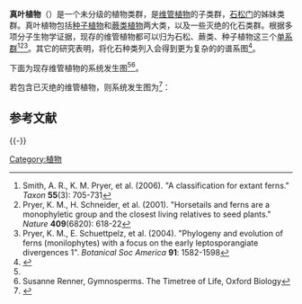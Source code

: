 {{Automatic taxobox
| taxon= Euphyllophytina
| subdivision ranks=演化支
| subdivision=
*[[放射状植物|放射状植物]] Radiatopses
*[[链束植物|链束植物]] Moniliformopses
| synonyms = Euphyllophytes
}}

'''真叶植物'''（{{lang-en|'''Euphyllophytina'''}}）是一个未分级的植物类群，是[[维管植物|维管植物]]的子类群，[[石松门|石松门]]的姊妹类群。真叶植物包括[[种子植物|种子植物]]和[[蕨类植物|蕨类植物]]两大类，以及一些灭绝的化石类群。根据多项分子生物学证据，现存的维管植物都可以归为石松、蕨类、种子植物这三个[[单系群|单系群]]<ref>Smith, A. R., K. M. Pryer, et al. (2006). "A classification for extant ferns." ''Taxon'' '''55'''(3): 705-731</ref><ref>Pryer, K. M., H. Schneider, et al. (2001). "Horsetails and ferns are a monophyletic group and the closest living relatives to seed plants." ''Nature'' '''409'''(6820): 618-22</ref><ref name=pry04>Pryer, K. M., E. Schuettpelz, et al. (2004). "Phylogeny and evolution of ferns (monilophytes) with a focus on the early leptosporangiate divergences 1". ''Botanical Soc America'' '''91''': 1582-1598</ref>。其它的研究表明，将化石种类列入会得到更为复杂的的谱系图<ref>{{Citation |last=Rothwell |first=G.W. |last2=Nixon |first2=K.C. |year=2006 |title=How Does the Inclusion of Fossil Data Change Our Conclusions about the Phylogenetic History of Euphyllophytes? |journal=International Journal of Plant Sciences |volume=167 |issue=3 |pages=737–749 |doi=10.1086/503298 |lastauthoramp=yes }}</ref>。

下面为现存维管植物的系统发生图<ref name=pry04/><ref>Susanne Renner, Gymnosperms. The Timetree of Life, Oxford Biology</ref>。
{{clade|style=font-size:90%;line-height:100%
|label1= [[维管植物|维管植物]] Tracheophyta
|1={{clade
   |label1=[[石松门|石松门]] Lycopodiophytes
   |1={{clade
      |1=[[石松纲|石松纲]] Lycopodiopsida
      |label2=[[水韭纲|水韭纲]] Isoetopsida
      |2={{clade|1=[[卷柏目|卷柏目]] Selaginellales|2=[[水韭目|水韭目]] Isoetales}}
      }}
   |label2='''真叶植物''' Euphyllophytina
   |2={{clade
      |label1=[[种子植物|种子植物]] spermatophyta
      |1={{clade
         |1=[[被子植物|被子植物]] angiosperm
         |label2=[[末端裸子植物|末端裸子植物]] Acrogymnospermae
         |2={{clade
            |1={{clade|1=[[苏铁目|苏铁目]] Cycadales}}
            |2={{clade
               |1=[[银杏目|银杏目]] Ginkgoales
               |2={{clade|1=[[松柏目|松柏目]] Cycadales|2=[[买麻藤目|买麻藤目]] Gnetophytes}}
              }}
            }}
         }}
      |label2=[[链束植物|链束植物]] Monilophytes
      |2={{clade
      |label1=[[松叶蕨纲|松叶蕨纲]]
         |1={{clade|1=[[瓶尔小草目|瓶尔小草目]] Ophioglossales|2=[[松叶蕨目|松叶蕨目]] Psilotales}}
         |2={{clade
         |label1=[[木贼纲|木贼纲]]
            |1={{clade|1=[[合囊蕨科|合囊蕨科]] Marattiaceae|2=[[木贼科|木贼科]] Equisetaceae}}
            |2=[[真蕨綱|真蕨綱]] Polypodiopsida}}
         }}
      }}
   }}
}}

若包含已灭绝的维管植物，则系统发生图为<ref name=KenrickCrane>{{cite book|last1=Kenrick |first1=Paul |first2=Peter R. |last2=Crane |date=1997 |title=The Origin and Early Diversification of Land Plants: A Cladistic Study |url=https://archive.org/details/originearlydiver0000kenr |location=Washington, D.C. |publisher=Smithsonian Institution Press |isbn=1-56098-730-8}}</ref>：{{Barlabel|size=17|at1=5|bar1=green|style=font-size:75%;line-height:75%|label1=[[裸子植物|裸子植物]]|cladogram={{clade
|label1=[[气孔植物|气孔植物]]
	|1={{clade
		|1={{clade
			|label1=[[维管植物|维管植物]]
			|1={{clade
				|label1=[[真维管植物|真维管植物]]
				|1={{clade
					|label1='''真叶植物'''
					|1={{clade
						|label1=[[放射状植物|放射状植物]]
 						|1={{cladex
					   	    |label1=[[木质植物|木质植物]]
 						    |1={{cladex
							  |label1=[[种子植物|种子植物]]
							  |1={{cladex
								|1=[[種子蕨門|種子蕨門]] † 
								|2=[[苏铁门|苏铁门]]|barbegin2=green
								|3=[[松柏門|松柏門]]|bar3=green
								|4=[[银杏门|银杏门]]|bar4=green
								|5=[[买麻藤门|买麻藤门]]|barend5=green
								|6=[[被子植物|被子植物]]（开花植物）
								}}
							  |2=[[前裸子植物門|前裸子植物門]] †
							  }}
					            |2=[[杆蕨属|杆蕨属]] ''Pertica'' †
						    }}
						|label2=[[链束植物|链束植物]]
						|2={{clade
							|1={{clade
								|1=[[真蕨亞綱|真蕨亞綱]]
								|2=[[合囊蕨亚纲|合囊蕨亚纲]]
								|3=[[木贼亚纲|木贼亚纲]]
								|4=[[瓶爾小草亞綱|瓶爾小草亞綱]]
								|5=[[枝蕨綱|枝蕨綱]] †
								}}
							}}
						}}
					|label2=石松植物
					|2={{clade
						|1='''[[石松門|石松門]]'''
						|2=[[Zosterophyllophyta|Zosterophyllophyta]] †
						}}
					}}
				|2=[[Rhyniophyta|Rhyniophyta]] †
			}}
		}}
	|2=''[[Aglaophyton|Aglaophyton]]'' †
	|3=[[羊角蕨綱|羊角蕨綱]] †
	}}
}}
}}

==参考文献==
{{Reflist}}
{{-}}
{{植物分类}}
{{taxonbar}}

[[Category:植物|Category:植物]]